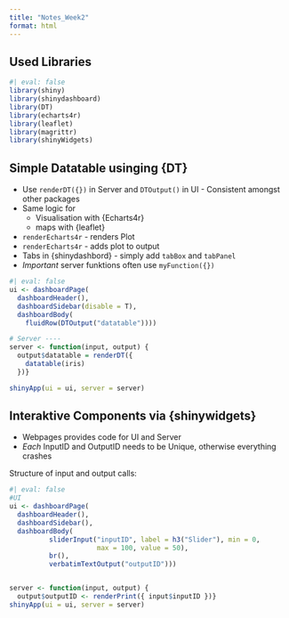 ```yaml
---
title: "Notes_Week2"
format: html
---
```

## Used Libraries
```r
#| eval: false
library(shiny)
library(shinydashboard)
library(DT)
library(echarts4r)
library(leaflet)
library(magrittr)
library(shinyWidgets)
```




## Simple Datatable usinging {DT}

- Use `renderDT({})` in Server and `DTOutput()` in UI - Consistent amongst other packages
- Same logic for
    - Visualisation with {Echarts4r}
    - maps with  {leaflet}
    
- `renderEcharts4r` - renders Plot
- `renderEcharts4r` - adds plot to output 
- Tabs in {shinydashbord} - simply add `tabBox` and `tabPanel`
- *Important* server funktions often use `myFunction({})`

```r
#| eval: false
ui <- dashboardPage(
  dashboardHeader(),
  dashboardSidebar(disable = T),
  dashboardBody(
    fluidRow(DTOutput("datatable"))))

# Server ----
server <- function(input, output) {
  output$datatable = renderDT({
    datatable(iris)
  })}

shinyApp(ui = ui, server = server)
```

## Interaktive Components via {shinywidgets}

- Webpages provides code for UI and Server
- *Each* InputID and OutputID needs to be Unique, otherwise everything crashes

Structure of input and output calls:

```r
#| eval: false
#UI
ui <- dashboardPage(
  dashboardHeader(),
  dashboardSidebar(),
  dashboardBody(
          sliderInput("inputID", label = h3("Slider"), min = 0, 
                      max = 100, value = 50),
          br(),
          verbatimTextOutput("outputID")))


server <- function(input, output) {
  output$outputID <- renderPrint({ input$inputID })}
shinyApp(ui = ui, server = server)
```







